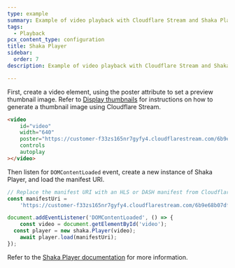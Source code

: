 ```yaml
---
type: example
summary: Example of video playback with Cloudflare Stream and Shaka Player
tags:
  - Playback
pcx_content_type: configuration
title: Shaka Player
sidebar:
  order: 7
description: Example of video playback with Cloudflare Stream and Shaka Player

---
```


First, create a video element, using the poster attribute to set a preview thumbnail image. Refer to [Display thumbnails](/stream/viewing-videos/displaying-thumbnails/) for instructions on how to generate a thumbnail image using Cloudflare Stream.

```html
<video
	id="video"
	width="640"
	poster="https://customer-f33zs165nr7gyfy4.cloudflarestream.com/6b9e68b07dfee8cc2d116e4c51d6a957/thumbnails/thumbnail.jpg"
	controls
	autoplay
></video>
```

Then listen for `DOMContentLoaded` event, create a new instance of Shaka Player, and load the manifest URI.

```javascript
// Replace the manifest URI with an HLS or DASH manifest from Cloudflare Stream
const manifestUri =
	'https://customer-f33zs165nr7gyfy4.cloudflarestream.com/6b9e68b07dfee8cc2d116e4c51d6a957/manifest/video.mpd';

document.addEventListener('DOMContentLoaded', () => {
	const video = document.getElementById('video');
  const player = new shaka.Player(video);
	await player.load(manifestUri);
});
```

Refer to the [Shaka Player documentation](https://github.com/shaka-project/shaka-player) for more information.
